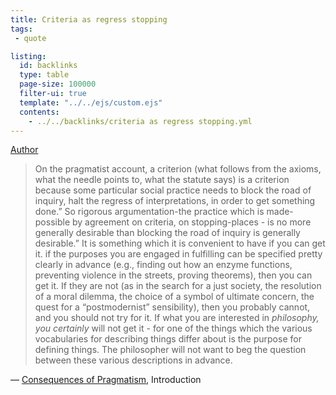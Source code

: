 ```yaml
---
title: Criteria as regress stopping
tags:
 - quote

listing:
  id: backlinks
  type: table
  page-size: 100000
  filter-ui: true
  template: "../../ejs/custom.ejs"
  contents:
    - ../../backlinks/criteria as regress stopping.yml
---
```


[Author](/docs/phil/Richard Rorty.html)

> On the pragmatist account, a criterion (what follows from the axioms, what the needle points to, what the statute says) is a criterion because some particular social practice needs to block the road of inquiry, halt the regress of interpretations, in order to get something done." So rigorous argumentation-the practice which is made-possible by agreement on criteria, on stopping-places - is no more generally desirable than blocking the road of inquiry is generally desirable." It is something which it is convenient to have if you can get it. if the purposes you are engaged in fulfilling can be specified pretty clearly in advance (e.g., finding out how an enzyme functions, preventing violence in the streets, proving theorems), then you can get it. If they are not (as in the search for a just society, the resolution of a moral dilemma, the choice of a symbol of ultimate concern, the quest for a "postmodernist" sensibility), then you probably cannot, and you should not try for it. If what you are interested in *philosophy, you certainly* will not get it - for one of the things which the various vocabularies for describing things differ about is the purpose for defining things. The philosopher will not want to beg the question between these various descriptions in advance.

— [Consequences of Pragmatism](/docs/phil/Consequences of Pragmatism.html), Introduction